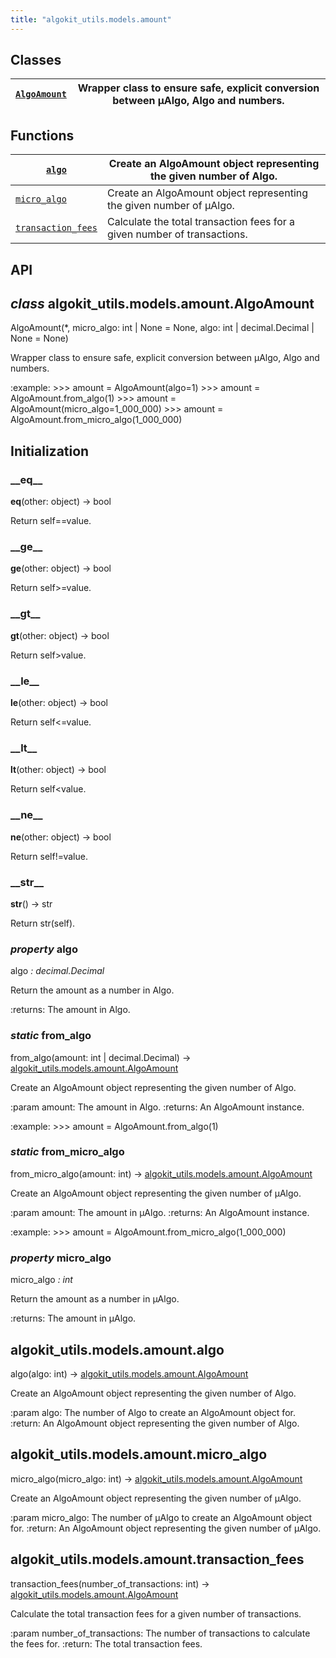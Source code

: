 ```yaml
---
title: "algokit_utils.models.amount"
---
```


<a id="module-algokit_utils.models.amount"></a>

<a id="algokit-utils-models-amount"></a>

<a id="module-contents"></a>

<a id="classes"></a>

## Classes

| [`AlgoAmount`](#algokit_utils.models.amount.AlgoAmount)   | Wrapper class to ensure safe, explicit conversion between µAlgo, Algo and numbers.   |
|-----------------------------------------------------------|--------------------------------------------------------------------------------------|

<a id="functions"></a>

## Functions

| [`algo`](#algokit_utils.models.amount.algo)                         | Create an AlgoAmount object representing the given number of Algo.       |
|---------------------------------------------------------------------|--------------------------------------------------------------------------|
| [`micro_algo`](#algokit_utils.models.amount.micro_algo)             | Create an AlgoAmount object representing the given number of µAlgo.      |
| [`transaction_fees`](#algokit_utils.models.amount.transaction_fees) | Calculate the total transaction fees for a given number of transactions. |

<a id="api"></a>

## API

<a id="algokit_utils.models.amount.AlgoAmount"></a>

## *class* algokit_utils.models.amount.AlgoAmount

AlgoAmount(\*, micro_algo: int | None = None, algo: int | decimal.Decimal | None = None)

Wrapper class to ensure safe, explicit conversion between µAlgo, Algo and numbers.

:example:
\>\>\> amount = AlgoAmount(algo=1)
\>\>\> amount = AlgoAmount.from_algo(1)
\>\>\> amount = AlgoAmount(micro_algo=1_000_000)
\>\>\> amount = AlgoAmount.from_micro_algo(1_000_000)

## Initialization

<a id="algokit_utils.models.amount.AlgoAmount.__eq__"></a>

### \_\_eq_\_

__eq__(other: object) → bool

Return self==value.

<a id="algokit_utils.models.amount.AlgoAmount.__ge__"></a>

### \_\_ge_\_

__ge__(other: object) → bool

Return self\>=value.

<a id="algokit_utils.models.amount.AlgoAmount.__gt__"></a>

### \_\_gt_\_

__gt__(other: object) → bool

Return self\>value.

<a id="algokit_utils.models.amount.AlgoAmount.__le__"></a>

### \_\_le_\_

__le__(other: object) → bool

Return self\<=value.

<a id="algokit_utils.models.amount.AlgoAmount.__lt__"></a>

### \_\_lt_\_

__lt__(other: object) → bool

Return self\<value.

<a id="algokit_utils.models.amount.AlgoAmount.__ne__"></a>

### \_\_ne_\_

__ne__(other: object) → bool

Return self!=value.

<a id="algokit_utils.models.amount.AlgoAmount.__str__"></a>

### \_\_str_\_

__str__() → str

Return str(self).

<a id="algokit_utils.models.amount.AlgoAmount.algo"></a>

### *property* algo

algo *: decimal.Decimal*

Return the amount as a number in Algo.

:returns: The amount in Algo.

<a id="algokit_utils.models.amount.AlgoAmount.from_algo"></a>

### *static* from_algo

from_algo(amount: int | decimal.Decimal) → [algokit_utils.models.amount.AlgoAmount](#algokit_utils.models.amount.AlgoAmount)

Create an AlgoAmount object representing the given number of Algo.

:param amount: The amount in Algo.
:returns: An AlgoAmount instance.

:example:
\>\>\> amount = AlgoAmount.from_algo(1)

<a id="algokit_utils.models.amount.AlgoAmount.from_micro_algo"></a>

### *static* from_micro_algo

from_micro_algo(amount: int) → [algokit_utils.models.amount.AlgoAmount](#algokit_utils.models.amount.AlgoAmount)

Create an AlgoAmount object representing the given number of µAlgo.

:param amount: The amount in µAlgo.
:returns: An AlgoAmount instance.

:example:
\>\>\> amount = AlgoAmount.from_micro_algo(1_000_000)

<a id="algokit_utils.models.amount.AlgoAmount.micro_algo"></a>

### *property* micro_algo

micro_algo *: int*

Return the amount as a number in µAlgo.

:returns: The amount in µAlgo.

<a id="algokit_utils.models.amount.algo"></a>

## algokit_utils.models.amount.algo

algo(algo: int) → [algokit_utils.models.amount.AlgoAmount](#algokit_utils.models.amount.AlgoAmount)

Create an AlgoAmount object representing the given number of Algo.

:param algo: The number of Algo to create an AlgoAmount object for.
:return: An AlgoAmount object representing the given number of Algo.

<a id="algokit_utils.models.amount.micro_algo"></a>

## algokit_utils.models.amount.micro_algo

micro_algo(micro_algo: int) → [algokit_utils.models.amount.AlgoAmount](#algokit_utils.models.amount.AlgoAmount)

Create an AlgoAmount object representing the given number of µAlgo.

:param micro_algo: The number of µAlgo to create an AlgoAmount object for.
:return: An AlgoAmount object representing the given number of µAlgo.

<a id="algokit_utils.models.amount.transaction_fees"></a>

## algokit_utils.models.amount.transaction_fees

transaction_fees(number_of_transactions: int) → [algokit_utils.models.amount.AlgoAmount](#algokit_utils.models.amount.AlgoAmount)

Calculate the total transaction fees for a given number of transactions.

:param number_of_transactions: The number of transactions to calculate the fees for.
:return: The total transaction fees.
